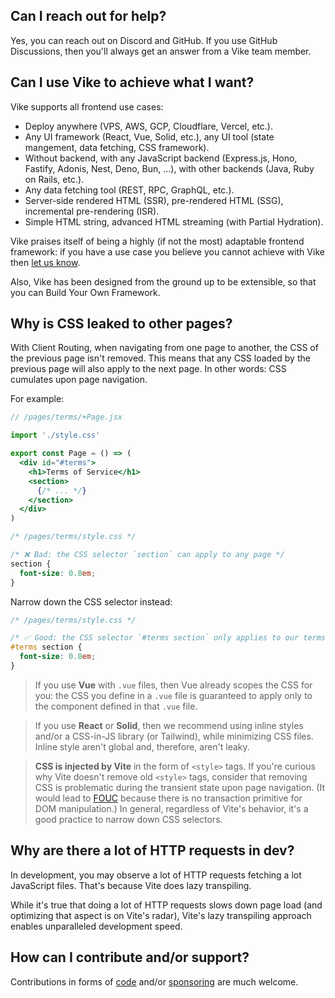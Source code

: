 

## Can I reach out for help?

Yes, you can reach out on Discord and GitHub. If you use GitHub Discussions, then you'll always get an answer from a Vike team member.


## Can I use Vike to achieve what I want?

Vike supports all frontend use cases:
 - <Link href="/deploy">Deploy anywhere</Link> (VPS, AWS, GCP, Cloudflare, Vercel, etc.).
 - <Link href="/ui-framework">Any UI framework</Link> (React, Vue, Solid, etc.), <Link href="/integration">any UI tool</Link> (state mangement, data fetching, CSS framework).
 - <Link href="/pre-rendering#should-i-pre-render">Without backend</Link>, with <Link href="/server">any JavaScript backend</Link> (Express.js, Hono, Fastify, Adonis, Nest, Deno, Bun, ...), with other backends (Java, Ruby on Rails, etc.).
 - <Link href="/data-fetching-tools">Any data fetching tool</Link> (REST, RPC, GraphQL, etc.).
 - <Link href="/pre-rendering#ssg-vs-ssr">Server-side rendered HTML (SSR)</Link>, <Link href="/pre-rendering">pre-rendered HTML (SSG)</Link>, <Link href="/vercel#vite-plugin-vercel">incremental pre-rendering (ISR)</Link>.
 - Simple <Link href="/renderPage">HTML string</Link>, advanced <Link href="/stream">HTML streaming</Link> (with <Link href="/stream#partial-hydration">Partial Hydration</Link>).

Vike praises itself of being a highly (if not the most) adaptable frontend framework: if you have a use case you believe you cannot achieve with Vike then [let us know](https://github.com/vikejs/vike/discussions).

Also, Vike has been designed from the ground up to be extensible, so that you can <Link href="/build-your-own-framework">Build Your Own Framework</Link>.


## Why is CSS leaked to other pages?

With <Link href="/client-routing">Client Routing</Link>, when navigating from one page to another, the CSS of the previous page isn't removed. This means that any CSS loaded by the previous page will also apply to the next page. In other words: CSS cumulates upon page navigation.

For example:

```jsx
// /pages/terms/+Page.jsx

import './style.css'

export const Page = () => (
  <div id="#terms">
    <h1>Terms of Service</h1>
    <section>
      {/* ... */}
    </section>
  </div>
)
```

```css
/* /pages/terms/style.css */

/* ❌ Bad: the CSS selector `section` can apply to any page */
section {
  font-size: 0.8em;
}
```

Narrow down the CSS selector instead:

```css
/* /pages/terms/style.css */

/* ✅ Good: the CSS selector `#terms section` only applies to our terms page */
#terms section {
  font-size: 0.8em;
}
```

> If you use **Vue** with `.vue` files, then Vue already scopes the CSS for you: the CSS you define in a `.vue` file is guaranteed to apply only to the component defined in that `.vue` file.

> If you use **React** or **Solid**, then we recommend using inline styles and/or a CSS-in-JS library (or Tailwind), while minimizing CSS files. Inline style aren't global and, therefore, aren't leaky.

> **CSS is injected by Vite** in the form of `<style>` tags. If you're curious why Vite doesn't remove old `<style>` tags, consider that removing CSS is problematic during the transient state upon page navigation. (It would lead to [FOUC](https://en.wikipedia.org/wiki/Flash_of_unstyled_content) because there is no transaction primitive for DOM manipulation.) In general, regardless of Vite's behavior, it's a good practice to narrow down CSS selectors.


## Why are there a lot of HTTP requests in dev?

In development, you may observe a lot of HTTP requests fetching a lot JavaScript files.
That's because <Link href="/lazy-transpiling">Vite does lazy transpiling</Link>.

While it's true that doing a lot of HTTP requests slows down page load (and optimizing that aspect is on Vite's radar), Vite's lazy transpiling approach enables unparalleled development speed.


## How can I contribute and/or support?

Contributions in forms of [code](https://github.com/vikejs/vike/issues/1349) and/or [sponsoring](https://github.com/vikejs/vike/issues/1350) are much welcome.
